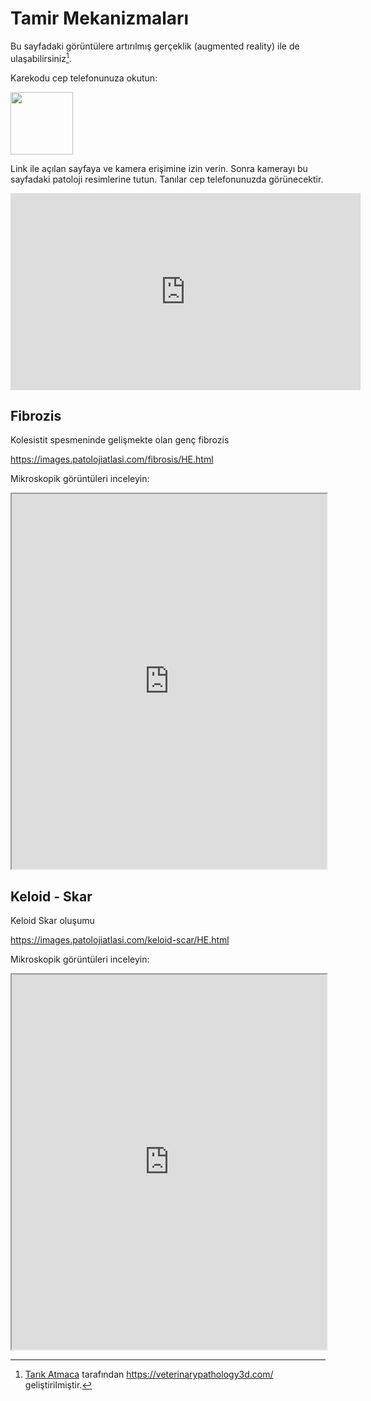 # Tamir Mekanizmaları {#sec-tamir-mekanizmalari} 

Bu sayfadaki görüntülere artırılmış gerçeklik (augmented reality) ile de
ulaşabilirsiniz[^tamir-1].

[^tamir-1]: [Tarık Atmaca](https://github.com/veterinarypathology3d)
    tarafından <https://veterinarypathology3d.com/> geliştirilmiştir.

Karekodu cep telefonunuza okutun:

![](images/AR-tamir.jpeg){fig-align="left" width="100"}

Link ile açılan sayfaya ve kamera erişimine izin verin. Sonra kamerayı
bu sayfadaki patoloji resimlerine tutun. Tanılar cep telefonunuzda
görünecektir.

<iframe width="560" height="315" src="https://www.youtube.com/embed/76bOJIiT29Y" title="YouTube video player" frameborder="0" allow="accelerometer; autoplay; clipboard-write; encrypted-media; gyroscope; picture-in-picture" allowfullscreen>

</iframe>

## Fibrozis {#sec-fibrozis} 

Kolesistit spesmeninde gelişmekte olan genç fibrozis

<https://images.patolojiatlasi.com/fibrosis/HE.html>

Mikroskopik görüntüleri inceleyin:

<iframe src="https://images.patolojiatlasi.com/fibrosis/HE.html" style="height:600px;width:100%;" data-external="1">

</iframe>

## Keloid - Skar {#sec-keloid-skar} 

Keloid Skar oluşumu

<https://images.patolojiatlasi.com/keloid-scar/HE.html>

Mikroskopik görüntüleri inceleyin:

<iframe src="https://images.patolojiatlasi.com/keloid-scar/HE.html" style="height:600px;width:100%;" data-external="1">

</iframe>
